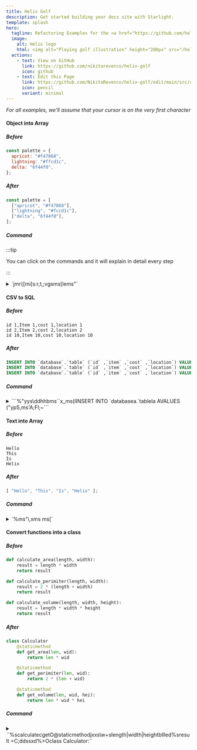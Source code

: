 ```yaml
---
title: Helix Golf
description: Get started building your docs site with Starlight.
template: splash
hero:
  tagline: Refactoring Examples for the <a href="https://github.com/helix-editor/helix">Helix Editor</a>
  image:
    alt: Helix logo
    html: <img alt="Playing golf illustration" height="200px" src="/helix-golf/golf.svg" style="margin:auto;"></img>
  actions:
    - text: View on GitHub
      link: https://github.com/nikitarevenco/helix-golf
      icon: github
    - text: Edit this Page
      link: https://github.com/NikitaRevenco/helix-golf/edit/main/src/content/docs/index.mdx
      icon: pencil
      variant: minimal
---
```



<Hexagons />

_For all examples, we'll assume that your cursor is on the very first character_

#### Object into Array

##### Before

```js
const palette = {
  apricot: "#f47868",
  lightning: "#ffcd1c",
  delta: "6f44f0",
};
```

##### After

```js
const palette = [
  ["apricot", "#f47868"],
  ["lightning", "#fccd1c"],
  ["delta", "6f44f0"],
];
```

##### Command

:::tip

You can click on the commands and it will explain in detail every step

:::

<details>

<summary>
`jmr{[mi[s:<enter>r,t,;vgsms[lems"`
</summary>

1. Go to the line below with `j`, this is because we need to be inside of the object for the next step.
1. `mr{[` replaces the nearest pair of curly braces "\{" with square brackets "["
1. `mi[` selects inside the entire array
1. Use `s` to enter select mode, which searches inside our selection and creates sub-selections based on a pattern
1. Input `:` and then hit `Enter`, which will place a cursor on every ":" creating many single-width selections
1. `r,` replaces each selection with a ",". Essentially we've replaced each colon with a comma
1. `t,` moves the cursor on each line to the ending comma
1. `;` collapses the selection around each cursor into a single selection
1. `vgs` selects each line excluding the final comma
1. `ms[` surrounds each individual selection with "[" to turn it into an array. We're almost done here. We just need to transform the first item in each sub-array into a string.
1. `l` moves 1 character forward, replacing the selection with just a 1-width selection
1. `e` selects until the end of each word. Since we start at the first character and select until the end, this selects the entire word.
1. `ms"` surrounds each word with double quotes to make strings

</details>

#### CSV to SQL

##### Before

```csv
id 1,Item 1,cost 1,location 1
id 2,Item 2,cost 2,location 2
id 10,Item 10,cost 10,location 10
```

##### After

```sql
INSERT INTO `database`.`table` (`id` ,`item` ,`cost` ,`location`) VALUES ('id 1','Item 1','Cost 1','Location 1');
INSERT INTO `database`.`table` (`id` ,`item` ,`cost` ,`location`) VALUES ('id 2','Item 2','Cost 2','Location 2');
INSERT INTO `database`.`table` (`id` ,`item` ,`cost` ,`location`) VALUES ('id 10','Item 10','Cost 10','Location 10');
```

##### Command

<details>

<summary>
```%<alt-s>"yys\d<enter>dhhbms``x_ms(IINSERT INTO `database<esc>a.`table<esc>la <esc>AVALUES (<esc>"ypS,ms'A;<esc>Fl;~```
</summary>

1.  `%` selects full file
1.  `Alt` + `s` split selection into multiple selections on newlines
1.  `"yy` yanks the selections into "y" register. We'll need it for later
1.  `s` and then input the pattern `\d` then `Enter` which creates a selection on all digits
1.  `d` deletes the selections. Essentially we've removed all the digits.
1.  `hh` goes backwards 2 chars, important to make sure we are at the end of each word
1.  Use `b` to select till the beginning of every word, which also nicely selects all the words that there are
1.  `` ms` `` surrounds each word with a backtick
1.  `` ` `` switches all characters to lowercase
1.  `x` selects each line then use `_` to trim the trailing whitespace
1.  `ms(` surrounds each line with parentheses
1.  `I` goes into insert mode at the beginning of each line
1.  Type the following:

        ```
        INSERT INTO `database
        ```

1.  `Escape` goes back to normal mode
1.  `a` to go into insert mode after the backtick then type:

        ```
        .`table
        ```

1.  `Escape` goes back into normal mode, then `la` to enter insert mode just before the opening parentheses
1.  Add a `Space` then `Escape` to go back into normal mode again
1.  `A` goes into insert mode at the end of each line, now type:

        ```
        VALUES (
        ```

1.  Hit `Escape` to leave insert mode. Your cursor will be at the closing parenthesis.
1.  `"yp` pastes our previously yanked items from the "y" register
1.  `S,` splits current selection into multiple selections on each comma
1.  `ms'` surrounds each item with a single quote
1.  `A;` adds a semicolon at the end of each line
1.  `Escape` goes back to normal mode and `Fl` to place your cursor on the lowercase "l" of each "location"
1.  `;` collapses each selection into a single-width selection
1.  `~` toggles the case for each "l" into "L"

</details>

#### Text into Array

##### Before

```
Hello
This
Is
Helix
```

##### After

```js
[ "Hello", "This", "Is", "Helix" ];
```

##### Command

<details>

<summary>
`%<A-s>ms"<A-J>i,<esc>xms ms[`
</summary>

1. `%` selects full file
1. `<A-s>` split selection into multiple selections on newlines
1. `ms"` surrounds each word with `"`'s
1. `<A-J>i,` join lines inside selection, select the inserted space, and insert `,`'s
1. `<esc>xms ` enter normal mode, select line and surround by spaces
1. `ms[` surround by `[]`

</details>

#### Convert functions into a class

##### Before

```py
def calculate_area(length, width):
	result = length * width
	return result

def calculate_perimiter(length, width):
	result = 2 * (length + width)
	return result

def calculate_volume(length, width, height):
	result = length * width * height
	return result
```

##### After

```py
class Calculator
	@staticmethod
	def get_area(len, wid):
		return len * wid

	@staticmethod
	def get_perimiter(len, wid):
		return 2 * (len + wid)

	@staticmethod
	def get_volume(len, wid, hei):
		return len * wid * hei
```

##### Command

<details>

<summary>
``%scalculate<enter>cget<esc>O@staticmethod<esc>jxxs\w+<enter>slength|width|height<enter>bllled%sresult =<enter>C<alt-(>;ddss<enter>xd%>O<backspace>class Calculator:``
</summary>

1.  `%` selects the entire file
1.  `s` searches inside the current selection and creates sub-selections based on a pattern. Input `calculate` then hit `Enter` to make a selection on all instances of the word
1.  `c` then type `get` to change each "calculate" word into a "get"
1.  `Escape` to go back to normal mode
1.  Use `O` to create an empty line above each cursor, write:

        ```
        @staticmethod
        ```

1.  Hit `Esc` to go into normal mode.
1.  We need to select 2 lines below the current line, first go down with `j` and then press `xx` which will select the current line, and then select the next line
    In total we now have 3 cursors each with 2 lines selected, which includes the first line of the bodies of each function and the function definition themselves

1.  `s` brings up a prompt to select sub-selections by a given regex. The `\w+` regex selects each word, type it and then `Enter`
1.  `s` again then type `length|width|height` followed by `Enter`. This will look at the contents of the current selections, and create sub-selections where it finds the regex which means "length or width or height". So we select each instance of those 3 words
1.  Our cursor is currently at the end of each word. Let's go to the beginning with `b`
1.  We want to keep the first 3 characters and discard the rest from each of the parameters. To do this, move to the 4th character with `lll`
1.  Use `e` to select until the end of each word and then `d` to delete it
1.  Select the entire file again with `%` followed by `s` to bring up selection prompt again
1.  Write `result =` followed by `Enter` to select all instances of that string
1.  `C` creates a new selection on the line directly below, for each cursor
1.  Use `Alt` + `(` to rotate the _contents_ of the selection backward
1.  `;` collapses each cursor into a single selection
1.  `dd` deletes two characters on each of the 6 lines
1.  `s` to bring up the prompt, then input `s` followed by `Enter` to select all "s" characters
1.  Select each of the lines with `x` followed by `d` to delete
1.  Select whole file with `%` and indent with `>`
1.  `O` creates a newline above and enters Insert mode, then `Backspace` to delete an extra tab
1.  Write this:

        ```
        class Calculator:
        ```

</details>
